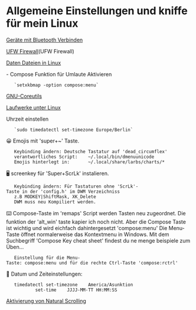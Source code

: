 =Allgemeine Einstellungen und kniffe für mein Linux=
[[Geräte mit Bluetooth Verbinden]]

[[UFW Firewall]](UFW Firewall)

[[Daten Dateien in Linux]]

- Compose Funktion für Umlaute Aktivieren
	`setxkbmap -option compose:menu`

[[GNU-Coreutils]]

[[Laufwerke unter Linux]]


Uhrzeit einstellen
	`sudo timedatectl set-timezone Europe/Berlin`

😀 Emojis mit 'super+~' Taste.
	Keybinding ändern: Deutsche Tastatur auf 'dead_circumflex'
	verantwortliches Script: 	~/.local/bin/dmenuunicode
	Emojis hinterlegt in:		~/.local/share/larbs/charts/*

🖥️ screenkey für 'Super+ScrLk' instalieren.
	Keybinding ändern: Für Tastaturen ohne 'ScrLk'-Taste in der 'config.h' im DWM Verzeichniss
	z.B MODKEY|ShiftMask, XK_Delete
	DWM muss neu Kompiliert werden.


⌨️  Compose-Taste
im 'remaps' Script werden Tasten neu zugeordnet. Die funktion der 'alt_win' taste kapier ich noch nicht. Aber die Compose Taste ist wichtig und wird eichfach dahintergesetzt 'compose:menu' Die Menu-Taste öffnet normalerweise das Kontextmenu in Windows. Mit dem Suchbegriff 'Compose Key cheat sheet' findest du ne menge beispiele zum Üben...
	Einstellung für die Menu-Taste: compose:menu und für die rechte Ctrl-Taste 'compose:rctrl'


  Datum und Zeiteinstellungen:
	timedatectl	set-timezone	America/Asunktion
			set-time	JJJJ-MM-TT HH:MM:SS

[[Aktivierung von Natural Scrolling]]
